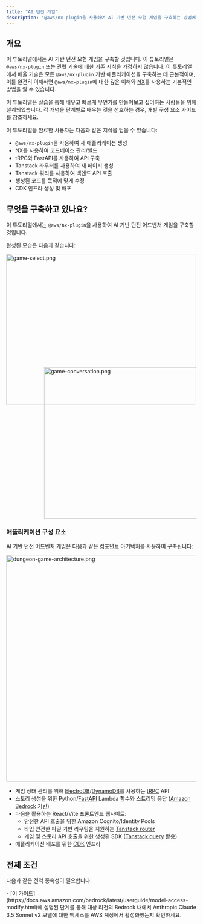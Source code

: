 ```yaml
---
title: "AI 던전 게임"
description: "@aws/nx-plugin을 사용하여 AI 기반 던전 모험 게임을 구축하는 방법에 대한 연습"
---
```



## 개요

이 튜토리얼에서는 AI 기반 던전 모험 게임을 구축할 것입니다. 이 튜토리얼은 `@aws/nx-plugin` 또는 관련 기술에 대한 기존 지식을 가정하지 않습니다. 이 튜토리얼에서 배울 기술은 모든 `@aws/nx-plugin` 기반 애플리케이션을 구축하는 데 근본적이며, 이를 완전히 이해하면 `@aws/nx-plugin`에 대한 깊은 이해와 [NX](https://nx.dev/)를 사용하는 기본적인 방법을 알 수 있습니다.

<Aside>이 튜토리얼은 실습을 통해 배우고 빠르게 무언가를 만들어보고 싶어하는 사람들을 위해 설계되었습니다. 각 개념을 단계별로 배우는 것을 선호하는 경우, 개별 구성 요소 가이드를 참조하세요.</Aside>

이 튜토리얼을 완료한 사용자는 다음과 같은 지식을 얻을 수 있습니다:

- `@aws/nx-plugin`을 사용하여 새 애플리케이션 생성
- NX를 사용하여 코드베이스 관리/빌드
- tRPC와 FastAPI를 사용하여 API 구축
- Tanstack 라우터를 사용하여 새 페이지 생성
- Tanstack 쿼리를 사용하여 백엔드 API 호출
- 생성된 코드를 목적에 맞게 수정
- CDK 인프라 생성 및 배포

## 무엇을 구축하고 있나요?

이 튜토리얼에서는 `@aws/nx-plugin`을 사용하여 AI 기반 던전 어드벤처 게임을 구축할 것입니다.

완성된 모습은 다음과 같습니다:

<Image src={gameSelectPng} alt="game-select.png" width="500" height="400" />
<div style="margin-top: -100px; margin-left: 100px;">
<Image src={gameConversationPng} alt="game-conversation.png" width="500" height="400" />
</div>

### 애플리케이션 구성 요소

AI 기반 던전 어드벤처 게임은 다음과 같은 컴포넌트 아키텍처를 사용하여 구축됩니다:

<Image class="white-bg" src={dungeonAdventureArchitecturePng} alt="dungeon-game-architecture.png" width="800" height="600" />

- 게임 상태 관리를 위해 [ElectroDB](https://electrodb.dev/)/[DynamoDB](https://aws.amazon.com/dynamodb/)를 사용하는 [tRPC](https://trpc.io/) API
- 스토리 생성을 위한 Python/[FastAPI](https://fastapi.tiangolo.com/) Lambda 함수와 스트리밍 응답 ([Amazon Bedrock](https://aws.amazon.com/bedrock/) 기반)
- 다음을 활용하는 React/Vite 프론트엔드 웹사이트:
  - 안전한 API 호출을 위한 Amazon Cognito/Identity Pools
  - 타입 안전한 파일 기반 라우팅을 지원하는 [Tanstack router](https://tanstack.com/router/latest)
  - 게임 및 스토리 API 호출을 위한 생성된 SDK ([Tanstack query](https://tanstack.com/query/latest) 활용)
- 애플리케이션 배포를 위한 [CDK](https://docs.aws.amazon.com/cdk/v2/guide/home.html) 인프라

## 전제 조건

다음과 같은 전역 종속성이 필요합니다:

<Prerequisites />
- [이 가이드](https://docs.aws.amazon.com/bedrock/latest/userguide/model-access-modify.html)에 설명된 단계를 통해 대상 리전의 Bedrock 내에서 Anthropic Claude 3.5 Sonnet v2 모델에 대한 액세스를 AWS 계정에서 활성화했는지 확인하세요.